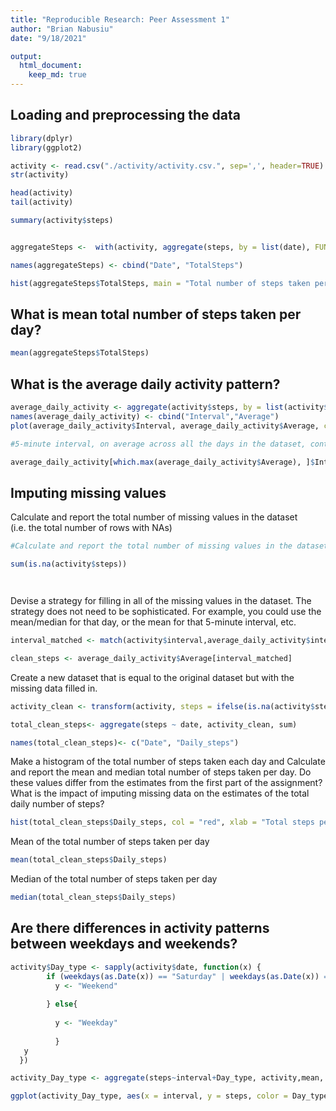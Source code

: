 ```yaml
---
title: "Reproducible Research: Peer Assessment 1"
author: "Brian Nabusiu"
date: "9/18/2021" 

output: 
  html_document:
    keep_md: true
---
```



## Loading and preprocessing the data
```r
library(dplyr)
library(ggplot2)

activity <- read.csv("./activity/activity.csv.", sep=',', header=TRUE)
str(activity)

head(activity)
tail(activity)

summary(activity$steps)


aggregateSteps <-  with(activity, aggregate(steps, by = list(date), FUN = sum, na.rm = TRUE))

names(aggregateSteps) <- cbind("Date", "TotalSteps")

hist(aggregateSteps$TotalSteps, main = "Total number of steps taken per day", xlab = "Total steps taken per day", col = "red", ylim = c(0,15), breaks = seq(0,30000, by=810))

```


## What is mean total number of steps taken per day?

```r

mean(aggregateSteps$TotalSteps)

```

## What is the average daily activity pattern?

```r

average_daily_activity <- aggregate(activity$steps, by = list(activity$interval), FUN = mean, na.rm = TRUE)
names(average_daily_activity) <- cbind("Interval","Average")
plot(average_daily_activity$Interval, average_daily_activity$Average, col="red",type = "l", xlab = "Interval", ylab = "Average number of steps", main = "Average number of steps per interval")

```

```r

#5-minute interval, on average across all the days in the dataset, contains the maximum number of steps

average_daily_activity[which.max(average_daily_activity$Average), ]$Interval


```



## Imputing missing values

Calculate and report the total number of missing values in the dataset (i.e. the total number of rows with \color{red}{\verb|NA|}NAs)



```r

#Calculate and report the total number of missing values in the dataset (i.e. the total number of rows with NAs)

sum(is.na(activity$steps))




```
Devise a strategy for filling in all of the missing values in the dataset. The strategy does not need to be sophisticated. For example, you could use the mean/median for that day, or the mean for that 5-minute interval, etc.

```r

interval_matched <- match(activity$interval,average_daily_activity$interval)

clean_steps <- average_daily_activity$Average[interval_matched]


```


Create a new dataset that is equal to the original dataset but with the missing data filled in.

```r

activity_clean <- transform(activity, steps = ifelse(is.na(activity$steps), yes = clean_steps, no = activity$steps))

total_clean_steps<- aggregate(steps ~ date, activity_clean, sum)

names(total_clean_steps)<- c("Date", "Daily_steps")


```

Make a histogram of the total number of steps taken each day and Calculate and report the mean and median total number of steps taken per day. Do these values differ from the estimates from the first part of the assignment? What is the impact of imputing missing data on the estimates of the total daily number of steps?

```r


hist(total_clean_steps$Daily_steps, col = "red", xlab = "Total steps per day", ylim = c(0,30), main = "Total number of steps taken each day", breaks = seq(0,25000, by=2500))


```

Mean of the total number of steps taken per day

```r

mean(total_clean_steps$Daily_steps) 


```

Median of the total number of steps taken per day

```r

median(total_clean_steps$Daily_steps)

```



## Are there differences in activity patterns between weekdays and weekends?


```r

activity$Day_type <- sapply(activity$date, function(x) {
        if (weekdays(as.Date(x)) == "Saturday" | weekdays(as.Date(x)) =="Sunday") {
          y <- "Weekend"
          
        } else{
            
          y <- "Weekday"
          
          }
   y
  })


```





```r

activity_Day_type <- aggregate(steps~interval+Day_type, activity,mean, na.rm =TRUE)

ggplot(activity_Day_type, aes(x = interval, y = steps, color = Day_type))+ geom_line() + labs(title = "Average daily steps by date type", x = "Interval", y = "Average number of steps") + facet_wrap(~Day_type, ncol = 1, nrow = 2) 



```


